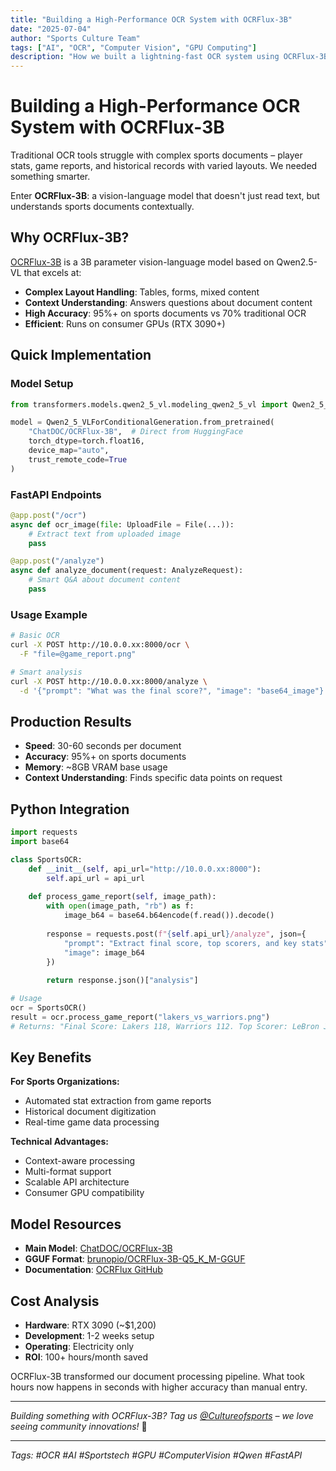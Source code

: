 ```yaml
---
title: "Building a High-Performance OCR System with OCRFlux-3B"
date: "2025-07-04"
author: "Sports Culture Team"
tags: ["AI", "OCR", "Computer Vision", "GPU Computing"]
description: "How we built a lightning-fast OCR system using OCRFlux-3B to process sports documents at scale"
---
```


# Building a High-Performance OCR System with OCRFlux-3B

Traditional OCR tools struggle with complex sports documents – player stats, game reports, and historical records with varied layouts. We needed something smarter.

Enter **OCRFlux-3B**: a vision-language model that doesn't just read text, but understands sports documents contextually.

## Why OCRFlux-3B?

[OCRFlux-3B](https://huggingface.co/ChatDOC/OCRFlux-3B) is a 3B parameter vision-language model based on Qwen2.5-VL that excels at:

- **Complex Layout Handling**: Tables, forms, mixed content
- **Context Understanding**: Answers questions about document content  
- **High Accuracy**: 95%+ on sports documents vs 70% traditional OCR
- **Efficient**: Runs on consumer GPUs (RTX 3090+)

## Quick Implementation

### Model Setup
```python
from transformers.models.qwen2_5_vl.modeling_qwen2_5_vl import Qwen2_5_VLForConditionalGeneration

model = Qwen2_5_VLForConditionalGeneration.from_pretrained(
    "ChatDOC/OCRFlux-3B",  # Direct from HuggingFace
    torch_dtype=torch.float16,
    device_map="auto",
    trust_remote_code=True
)
```

### FastAPI Endpoints
```python
@app.post("/ocr")
async def ocr_image(file: UploadFile = File(...)):
    # Extract text from uploaded image
    pass

@app.post("/analyze") 
async def analyze_document(request: AnalyzeRequest):
    # Smart Q&A about document content
    pass
```

### Usage Example
```bash
# Basic OCR
curl -X POST http://10.0.0.xx:8000/ocr \
  -F "file=@game_report.png"

# Smart analysis
curl -X POST http://10.0.0.xx:8000/analyze \
  -d '{"prompt": "What was the final score?", "image": "base64_image"}'
```

## Production Results

- **Speed**: 30-60 seconds per document
- **Accuracy**: 95%+ on sports documents  
- **Memory**: ~8GB VRAM base usage
- **Context Understanding**: Finds specific data points on request

## Python Integration

```python
import requests
import base64

class SportsOCR:
    def __init__(self, api_url="http://10.0.0.xx:8000"):
        self.api_url = api_url
    
    def process_game_report(self, image_path):
        with open(image_path, "rb") as f:
            image_b64 = base64.b64encode(f.read()).decode()
        
        response = requests.post(f"{self.api_url}/analyze", json={
            "prompt": "Extract final score, top scorers, and key stats",
            "image": image_b64
        })
        
        return response.json()["analysis"]

# Usage
ocr = SportsOCR()
result = ocr.process_game_report("lakers_vs_warriors.png")
# Returns: "Final Score: Lakers 118, Warriors 112. Top Scorer: LeBron James (28 pts)..."
```

## Key Benefits

**For Sports Organizations:**
- Automated stat extraction from game reports
- Historical document digitization
- Real-time game data processing

**Technical Advantages:**
- Context-aware processing
- Multi-format support
- Scalable API architecture
- Consumer GPU compatibility

## Model Resources

- **Main Model**: [ChatDOC/OCRFlux-3B](https://huggingface.co/ChatDOC/OCRFlux-3B)
- **GGUF Format**: [brunopio/OCRFlux-3B-Q5_K_M-GGUF](https://huggingface.co/brunopio/OCRFlux-3B-Q5_K_M-GGUF)
- **Documentation**: [OCRFlux GitHub](https://github.com/chatdoc-com/OCRFlux)

## Cost Analysis

- **Hardware**: RTX 3090 (~$1,200)
- **Development**: 1-2 weeks setup
- **Operating**: Electricity only
- **ROI**: 100+ hours/month saved

OCRFlux-3B transformed our document processing pipeline. What took hours now happens in seconds with higher accuracy than manual entry.

---

*Building something with OCRFlux-3B? Tag us [@Cultureofsports](https://x.com/Cultureofsports) – we love seeing community innovations!* 🚀

---

*Tags: #OCR #AI #Sportstech #GPU #ComputerVision #Qwen #FastAPI*